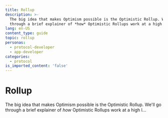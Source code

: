 ```yaml
---
title: Rollup
description: >-
  The big idea that makes Optimism possible is the Optimistic Rollup. We'll go
  through a brief explainer of *how* Optimistic Rollups work at a high l...
lang: en-US
content_type: guide
topic: rollup
personas:
  - protocol-developer
  - app-developer
categories:
  - protocol
is_imported_content: 'false'
---
```



# Rollup

The big idea that makes Optimism possible is the Optimistic Rollup. We'll go through a brief explainer of *how* Optimistic Rollups work at a high l...

<Cards>
  <Card title="Rollup protocol overview" href="/stack/rollup/overview" />

  <Card title="Derivation pipeline" href="/stack/rollup/derivation-pipeline" />

  <Card title="Sequencer outages" href="/stack/rollup/outages" />
</Cards>
